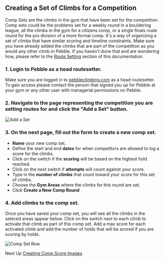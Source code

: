 ## Creating a Set of Climbs for a Competition
Comp Sets are the climbs in the gym that have been set for the competition. Comp sets could be the problems set for a weekly round in a bouldering league, all the climbs in the gym for a citizens comp, or a single finals route round for the pro division of a more formal comp. It's a way of organizing a set of climbs that have similar scoring and timeline constraints.
Make sure you have already added the climbs that are part of the competition as you would any other climb in Pebble. If you haven't done that and are wondering how, please refer to the [Route Setting](/route-setting) section of this documentation.

### 1. Login to Pebble as a head routesetter.
Make sure you are logged in to [pebbleclimbing.com](https://pebbleclimbing.com) as a head routesetter. To gain access please contact the person that signed you up for Pebble at your gym or any other user with managerial permissions on Pebble.

### 2. Navigate to the page representing the competition you are setting routes for and click the "Add a Set" button.

![Add a Set](../images/add-a-set.png)

### 3. On the next page, fill out the form to create a new comp set. 
- **Name** your new comp set.
- Define the start and end **dates** for when competitors are allowed to log a score for the climbs.
- Click on the switch if the **scoring** will be based on the highest hold reached.
- Click on the next switch if **attempts** will count against your score.
- Type in the **number of climbs** that count toward your score for this set of climbs. 
- Choose the **Gym Areas** where the climbs for this round are set.
- Click **Create a New Comp Round**

### 4. Add climbs to the comp set.
Once you have saved your comp set, you will see all the climbs in the seleced areas appear below. Click on the switch next to each climb to activate that climb as part of this comp set. Add a max score for each activated climb and add the number of holds that will be scored if you are scoring by holds.

![Comp Set Row](../images/comp-set-row.png)

Next Up [Creating Comp Score Images](./create-comp-score-images)
